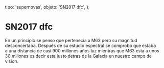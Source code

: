 
  tipo: 'supernovas',
  objeto: 'SN2017 dfc',
};

# SN2017 dfc

<Imagen
  src="registro/sn2017-dfc_20170423_2017dfc_20170423_i88.jpg"
  fecha="20170423"
/>

En un principio se penso que pertenecia a M63 pero su magnitud desconcertaba.
Después de su estudio espectral se comprobo que estaba a una distancia
de casi 900 millones años luz mientras que M63 esta a unos 30 millones
es decir esta justo detras de la Galaxia en nuestro campo de vision.